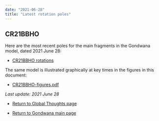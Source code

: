 ```yaml
---
date: "2021-06-28"
title: "Latest rotation poles"
---
```


## CR21BBHO

Here are the most recent poles for the main fragments in the Gondwana model, dated 2021 June 28:


* [CR21BBHO rotations](http://www.reeves.nl/upload/CR21BBHO.pdf)


The same model is illustrated graphically at key times in the figures in this document:


* [CR21BBHO-figures.pdf](http://www.reeves.nl/upload/CR21BBHO-figures.pdf)



*Last update: 2021 June 28*



* [Return to Global Thoughts page](../other-material)



* [Return to Gondwana main page](../../gondwana)
